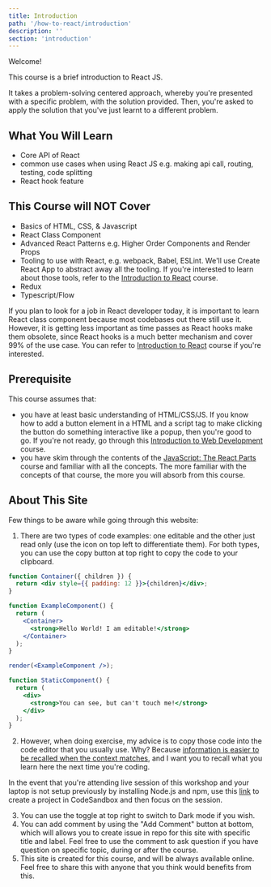 ```yaml
---
title: Introduction
path: '/how-to-react/introduction'
description: ''
section: 'introduction'
---
```


Welcome!

This course is a brief introduction to React JS.

It takes a problem-solving centered approach, whereby you're presented with a specific problem, with the solution provided. Then, you're asked to apply the solution that you've just learnt to a different problem.

## What You Will Learn

- Core API of React
- common use cases when using React JS e.g. making api call, routing, testing, code splitting
- React hook feature

## This Course will NOT Cover

- Basics of HTML, CSS, & Javascript
- React Class Component
- Advanced React Patterns e.g. Higher Order Components and Render Props
- Tooling to use with React, e.g. webpack, Babel, ESLint. We'll use Create React App to abstract away all the tooling. If you're interested to learn about those tools, refer to the [Introduction to React][intro-to-react-js] course.
- Redux
- Typescript/Flow

<aside>

If you plan to look for a job in React developer today, it is important to learn React class component because most codebases out there still use it. However, it is getting less important as time passes as React hooks make them obsolete, since React hooks is a much better mechanism and cover 99% of the use case. You can refer to [Introduction to React][intro-to-react-js] course if you're interested.

</aside>

## Prerequisite

This course assumes that:

- you have at least basic understanding of HTML/CSS/JS. If you know how to add a button element in a HTML and a script tag to make clicking the button do something interactive like a popup, then you're good to go. If you're not ready, go through this [Introduction to Web Development][intro-to-webdev] course.
- you have skim through the contents of the [JavaScript: The React Parts][js-the-react-parts] course and familiar with all the concepts. The more familiar with the concepts of that course, the more you will absorb from this course.

## About This Site

Few things to be aware while going through this website:

1. There are two types of code examples: one editable and the other just read only (use the icon on top left to differentiate them). For both types, you can use the copy button at top right to copy the code to your clipboard.

```jsx live noInline
function Container({ children }) {
  return <div style={{ padding: 12 }}>{children}</div>;
}

function ExampleComponent() {
  return (
    <Container>
      <strong>Hello World! I am editable!</strong>
    </Container>
  );
}

render(<ExampleComponent />);
```

```jsx
function StaticComponent() {
  return (
    <div>
      <strong>You can see, but can't touch me!</strong>
    </div>
  );
}
```

2. However, when doing exercise, my advice is to copy those code into the code editor that you usually use. Why? Because [information is easier to be recalled when the context matches][recall-context], and I want you to recall what you learn here the next time you're coding.

<aside>

In the event that you're attending live session of this workshop and your laptop is not setup previously by installing Node.js and npm, use this [link][new-react-sandbox] to create a project in CodeSandbox and then focus on the session.

</aside>

3. You can use the toggle at top right to switch to Dark mode if you wish.
4. You can add comment by using the "Add Comment" button at bottom, which will allows you to create issue in repo for this site with specific title and label. Feel free to use the comment to ask question if you have question on specific topic, during or after the course.
5. This site is created for this course, and will be always available online. Feel free to share this with anyone that you think would benefits from this.

[intro-to-webdev]: https://intro-to-web-dev.netlify.com/
[intro-to-react-js]: https://intro-to-react-js.netlify.com/
[js-the-react-parts]: /js-the-react-parts
[recall-context]: https://en.wikipedia.org/wiki/Recall_(memory)#Context
[new-react-sandbox]: https://codesandbox.io/s/new
